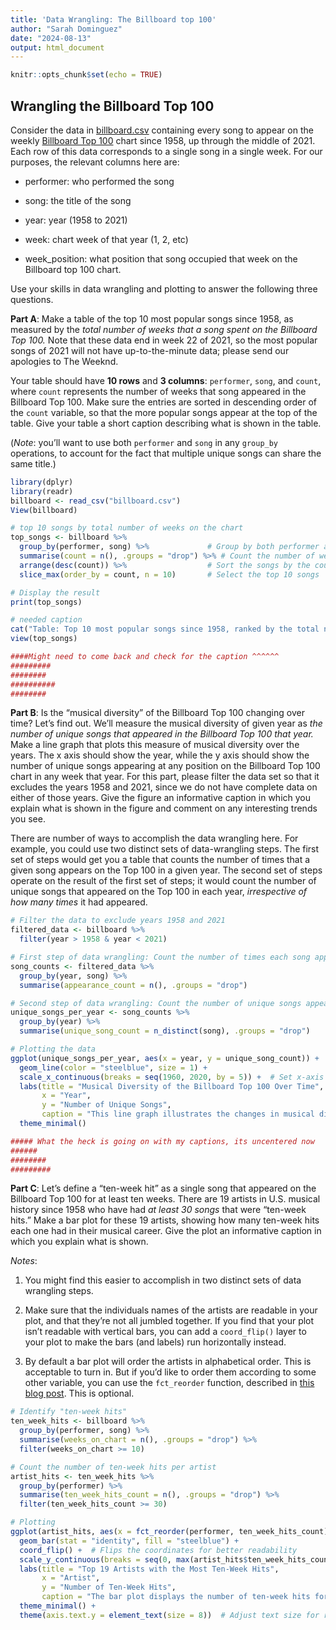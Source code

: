 ---
title: 'Data Wrangling: The Billboard top 100'
author: "Sarah Dominguez"
date: "2024-08-13"
output: html_document
---

```{r setup, include=FALSE}
knitr::opts_chunk$set(echo = TRUE)
```

## Wrangling the Billboard Top 100

Consider the data in [billboard.csv](https://github.com/jgscott/STA380/blob/master/data/billboard.csv) containing every song to appear on the weekly [Billboard Top 100](https://www.billboard.com/charts/hot-100/) chart since 1958, up through the middle of 2021. Each row of this data corresponds to a single song in a single week. For our purposes, the relevant columns here are:

-   performer: who performed the song

-   song: the title of the song

-   year: year (1958 to 2021)

-   week: chart week of that year (1, 2, etc)

-   week_position: what position that song occupied that week on the Billboard top 100 chart.

Use your skills in data wrangling and plotting to answer the following three questions.

**Part A**: Make a table of the top 10 most popular songs since 1958, as measured by the *total number of weeks that a song spent on the Billboard Top 100.* Note that these data end in week 22 of 2021, so the most popular songs of 2021 will not have up-to-the-minute data; please send our apologies to The Weeknd.

Your table should have **10 rows** and **3 columns**: `performer`, `song`, and `count`, where `count` represents the number of weeks that song appeared in the Billboard Top 100. Make sure the entries are sorted in descending order of the `count` variable, so that the more popular songs appear at the top of the table. Give your table a short caption describing what is shown in the table.

(*Note*: you'll want to use both `performer` and `song` in any `group_by` operations, to account for the fact that multiple unique songs can share the same title.)

```{r Part A: Top 10 most popular songs since 1958}
library(dplyr)
library(readr)
billboard <- read_csv("billboard.csv")
View(billboard)

# top 10 songs by total number of weeks on the chart
top_songs <- billboard %>%
  group_by(performer, song) %>%             # Group by both performer and song
  summarise(count = n(), .groups = "drop") %>% # Count the number of weeks each song appeared
  arrange(desc(count)) %>%                  # Sort the songs by the count in descending order
  slice_max(order_by = count, n = 10)       # Select the top 10 songs

# Display the result
print(top_songs)

# needed caption 
cat("Table: Top 10 most popular songs since 1958, ranked by the total number of weeks they appeared on the Billboard Top 100.")
view(top_songs)

####Might need to come back and check for the caption ^^^^^^
#########
########
##########
########
```

**Part B**: Is the "musical diversity" of the Billboard Top 100 changing over time? Let's find out. We'll measure the musical diversity of given year as *the number of unique songs that appeared in the Billboard Top 100 that year.* Make a line graph that plots this measure of musical diversity over the years. The x axis should show the year, while the y axis should show the number of unique songs appearing at any position on the Billboard Top 100 chart in any week that year. For this part, please filter the data set so that it excludes the years 1958 and 2021, since we do not have complete data on either of those years. Give the figure an informative caption in which you explain what is shown in the figure and comment on any interesting trends you see.

There are number of ways to accomplish the data wrangling here. For example, you could use two distinct sets of data-wrangling steps. The first set of steps would get you a table that counts the number of times that a given song appears on the Top 100 in a given year. The second set of steps operate on the result of the first set of steps; it would count the number of unique songs that appeared on the Top 100 in each year, *irrespective of how many times* it had appeared.

```{r Part B: Musical Diversity}
# Filter the data to exclude years 1958 and 2021
filtered_data <- billboard %>%
  filter(year > 1958 & year < 2021)

# First step of data wrangling: Count the number of times each song appears in each year
song_counts <- filtered_data %>%
  group_by(year, song) %>%
  summarise(appearance_count = n(), .groups = "drop")

# Second step of data wrangling: Count the number of unique songs appearing each year
unique_songs_per_year <- song_counts %>%
  group_by(year) %>%
  summarise(unique_song_count = n_distinct(song), .groups = "drop")

# Plotting the data
ggplot(unique_songs_per_year, aes(x = year, y = unique_song_count)) +
  geom_line(color = "steelblue", size = 1) +
  scale_x_continuous(breaks = seq(1960, 2020, by = 5)) +  # Set x-axis intervals to every 2 years
  labs(title = "Musical Diversity of the Billboard Top 100 Over Time",
       x = "Year",
       y = "Number of Unique Songs",
       caption = "This line graph illustrates the changes in musical diversity on the Billboard Top 100 chart from\n1959 to 2020, as measured by the number of unique songs that appeared in the chart each year.\nThe data excludes the years 1958 and 2021 due to incomplete records. The graph shows significant\nfluctuations, with a peak in diversity around the late 1960s and a noticeable decline through the 1970s and 1980s.\nMore recently, there has been a sharp increase in the number of unique songs, indicating a resurgence in musical diversity.") +
  theme_minimal()

##### What the heck is going on with my captions, its uncentered now
######
########
#########
```

**Part C**: Let's define a "ten-week hit" as a single song that appeared on the Billboard Top 100 for at least ten weeks. There are 19 artists in U.S. musical history since 1958 who have had *at least 30 songs* that were "ten-week hits." Make a bar plot for these 19 artists, showing how many ten-week hits each one had in their musical career. Give the plot an informative caption in which you explain what is shown.

*Notes*:

1.  You might find this easier to accomplish in two distinct sets of data wrangling steps.

2.  Make sure that the individuals names of the artists are readable in your plot, and that they're not all jumbled together. If you find that your plot isn't readable with vertical bars, you can add a `coord_flip()` layer to your plot to make the bars (and labels) run horizontally instead.

3.  By default a bar plot will order the artists in alphabetical order. This is acceptable to turn in. But if you'd like to order them according to some other variable, you can use the `fct_reorder` function, described in [this blog post](https://datavizpyr.com/re-ordering-bars-in-barplot-in-r/). This is optional.

```{r Part C: Ten week hits}
# Identify "ten-week hits"
ten_week_hits <- billboard %>%
  group_by(performer, song) %>%
  summarise(weeks_on_chart = n(), .groups = "drop") %>%
  filter(weeks_on_chart >= 10)

# Count the number of ten-week hits per artist
artist_hits <- ten_week_hits %>%
  group_by(performer) %>%
  summarise(ten_week_hits_count = n(), .groups = "drop") %>%
  filter(ten_week_hits_count >= 30)

# Plotting
ggplot(artist_hits, aes(x = fct_reorder(performer, ten_week_hits_count), y = ten_week_hits_count)) +
  geom_bar(stat = "identity", fill = "steelblue") +
  coord_flip() +  # Flips the coordinates for better readability
  scale_y_continuous(breaks = seq(0, max(artist_hits$ten_week_hits_count), by = 2)) +  # Set y-axis intervals to every 2 hits
  labs(title = "Top 19 Artists with the Most Ten-Week Hits",
       x = "Artist",
       y = "Number of Ten-Week Hits",
       caption = "The bar plot displays the number of ten-week hits for the top 19 artists who have had at least 30 ten-week hits\non the Billboard Top 100 chart. A 'ten-week hit' is defined as a song that appeared on the Billboard Top 100\nfor at least ten weeks. The artists are ordered by the number of ten-week hits, with Elton John\nleading the list, followed by Madonna and Kenny Chesney.") +
  theme_minimal() +
  theme(axis.text.y = element_text(size = 8))  # Adjust text size for readability
```
